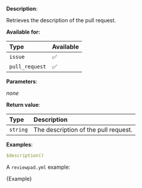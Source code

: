 
**Description**:

Retrieves the description of the pull request.

**Available for:**

| Type           | Available |
| :------------- | :-------- |
| `issue`        | ✅        |
| `pull_request` | ✅        |

**Parameters**:

_none_

**Return value**:

| Type     | Description                          |
| :------- | :----------------------------------- |
| `string` | The description of the pull request. |

**Examples**:

```yml
$description()
```

A `reviewpad.yml` example:

<CodeBlock language="yml">{Example}</CodeBlock>
